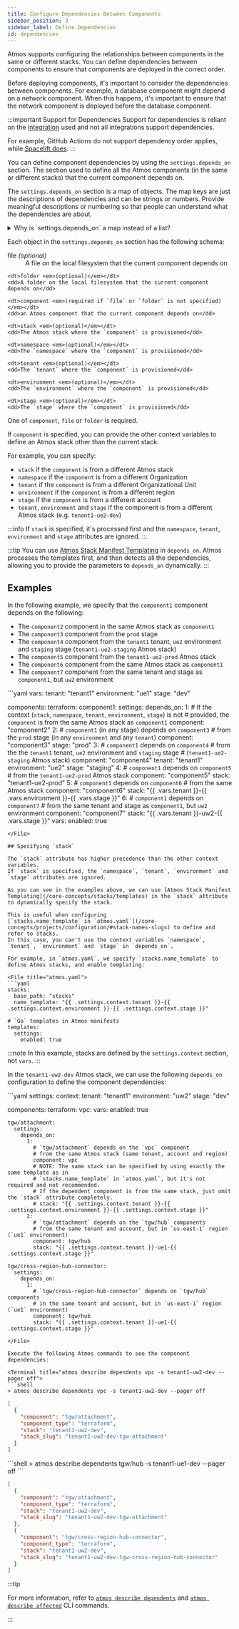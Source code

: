 ```yaml
---
title: Configure Dependencies Between Components
sidebar_position: 3
sidebar_label: Define Dependencies
id: dependencies
---
```



<Intro>
    Atmos supports configuring the relationships between components in the same or different stacks. You can define
    dependencies between components to ensure that components are deployed in the correct order.
</Intro>

Before deploying components, it's important to consider the dependencies between components.
For example, a database component might depend on a network component.
When this happens, it's important to ensure that the network component is deployed before the database component.

:::important Support for Dependencies
Support for dependencies is reliant on the [integration](/integrations) used and not all integrations support dependencies.

For example, GitHub Actions do not support dependency order applies, while [Spacelift does](https://docs.spacelift.io/concepts/stack/stack-dependencies).
:::

You can define component dependencies by using the `settings.depends_on` section. The section used to define all the Atmos components (in
the same or different stacks) that the current component depends on.

The `settings.depends_on` section is a map of objects. The map keys are just the descriptions of dependencies and can be strings or numbers. Provide meaningful descriptions or numbering so that people can understand what the dependencies are about.

<details>
    <summary>Why is `settings.depends_on` a map instead of a list?</summary>

    We originally implemented `settings.depends_on` as a list. However, since it’s not clear how lists should be
    deep-merged, so we decided to convert it to a map instead. In this map, the keys are lexicographically ordered, and
    based on that order, the dependencies are managed.
</details>

Each object in the `settings.depends_on` section has the following schema:

<dl>
    <dt>file <em>(optional)</em></dt>
    <dd>A file on the local filesystem that the current component depends on</dd>

    <dt>folder <em>(optional)</em></dt>
    <dd>A folder on the local filesystem that the current component depends on</dd>

    <dt>component <em>(required if `file` or `folder` is not specified)</em></dt>
    <dd>an Atmos component that the current component depends on</dd>

    <dt>stack <em>(optional)</em></dt>
    <dd>The Atmos stack where the `component` is provisioned</dd>

    <dt>namespace <em>(optional)</em></dt>
    <dd>The `namespace` where the `component` is provisioned</dd>

    <dt>tenant <em>(optional)</em></dt>
    <dd>The `tenant` where the `component` is provisioned</dd>

    <dt>environment <em>(optional)</em></dt>
    <dd>The `environment` where the `component` is provisioned</dd>

    <dt>stage <em>(optional)</em></dt>
    <dd>The `stage` where the `component` is provisioned</dd>
</dl>

One of `component`, `file` or `folder` is required.

If `component` is specified, you can provide the other context variables to define an Atmos stack other than the current stack.

For example, you can specify:

- `stack` if the `component` is from a different Atmos stack
- `namespace` if the `component` is from a different Organization
- `tenant` if the `component` is from a different Organizational Unit
- `environment` if the `component` is from a different region
- `stage` if the `component` is from a different account
- `tenant`, `environment` and `stage` if the component is from a different Atmos stack (e.g. `tenant1-ue2-dev`)

:::info
If `stack` is specified, it's processed first and the `namespace`, `tenant`, `environment` and `stage` attributes are ignored.
:::

:::tip
You can use [Atmos Stack Manifest Templating](/core-concepts/stacks/templates) in `depends_on`.
Atmos processes the templates first, and then detects all the dependencies, allowing you to provide the parameters to
`depends_on` dynamically.
:::

## Examples

In the following example, we specify that the `component1` component depends on the following:

- The `component2` component in the same Atmos stack as `component1`
- The `component3` component from the `prod` stage
- The `component4` component from the `tenant1` tenant, `ue2` environment and `staging` stage (`tenant1-ue2-staging` Atmos stack)
- The `component5` component from the `tenant1-ue2-prod` Atmos stack
- The `component6` component from the same Atmos stack as `component1`
- The `component7` component from the same tenant and stage as `component1`, but `uw2` environment

<File title="tenant1-ue1-dev.yaml">
```yaml
vars:
  tenant: "tenant1"
  environment: "ue1"
  stage: "dev"

components:
  terraform:
    component1:
      settings:
        depends_on:
          1:
            # If the context (`stack`, `namespace`, `tenant`, `environment`, `stage`) is not
            # provided, the `component` is from the same Atmos stack as `component1`
            component: "component2"
          2:
            # `component1` (in any stage) depends on `component3`
            # from the `prod` stage (in any `environment` and any `tenant`)
            component: "component3"
            stage: "prod"
          3:
            # `component1` depends on `component4`
            # from the the `tenant1` tenant, `ue2` environment and `staging` stage
            # (`tenant1-ue2-staging` Atmos stack)
            component: "component4"
            tenant: "tenant1"
            environment: "ue2"
            stage: "staging"
          4:
            # `component1` depends on `component5`
            # from the `tenant1-ue2-prod` Atmos stack
            component: "component5"
            stack: "tenant1-ue2-prod"
          5:
            # `component1` depends on `component6`
            # from the same Atmos stack
            component: "component6"
            stack: "{{ .vars.tenant }}-{{ .vars.environment }}-{{ .vars.stage }}"
          6:
            # `component1` depends on `component7`
            # from the same tenant and stage as `component1`, but `uw2` environment
            component: "component7"
            stack: "{{ .vars.tenant }}-uw2-{{ .vars.stage }}"
      vars:
        enabled: true
```
</File>

## Specifying `stack`

The `stack` attribute has higher precedence than the other context variables.
If `stack` is specified, the `namespace`, `tenant`, `environment` and `stage` attributes are ignored.

As you can see in the examples above, we can use [Atmos Stack Manifest Templating](/core-concepts/stacks/templates) in the `stack` attribute to dynamically specify the stack.

This is useful when configuring
[`stacks.name_template` in `atmos.yaml`](/core-concepts/projects/configuration/#stack-names-slugs) to define and refer to stacks.
In this case, you can't use the context variables `namespace`, `tenant`, `environment` and `stage` in `depends_on`.

For example, in `atmos.yaml`, we specify `stacks.name_template` to define Atmos stacks, and enable templating:

<File title="atmos.yaml">
```yaml
stacks:
  base_path: "stacks"
  name_template: "{{ .settings.context.tenant }}-{{ .settings.context.environment }}-{{ .settings.context.stage }}"

# `Go` templates in Atmos manifests
templates:
  settings:
    enabled: true
```
</File>

:::note
In this example, stacks are defined by the `settings.context` section, not `vars`.
:::

In the `tenant1-uw2-dev` Atmos stack, we can use the following `depends_on` configuration to define the component dependencies:

<File title="tenant1-uw2-dev.yaml">
```yaml
settings:
  context:
    tenant: "tenant1"
    environment: "uw2"
    stage: "dev"

components:
  terraform:
    vpc:
      vars:
        enabled: true

    tgw/attachment:
      settings:
        depends_on:
          1:
            # `tgw/attachment` depends on the `vpc` component
            # from the same Atmos stack (same tenant, account and region)
            component: vpc
            # NOTE: The same stack can be specified by using exactly the same template as in
            # `stacks.name_template` in `atmos.yaml`, but it's not required and not recommended.
            # If the dependent component is from the same stack, just omit the `stack` attribute completely.
            # stack: "{{ .settings.context.tenant }}-{{ .settings.context.environment }}-{{ .settings.context.stage }}"
          2:
            # `tgw/attachment` depends on the `tgw/hub` components
            # from the same tenant and account, but in `us-east-1` region (`ue1` environment)
            component: tgw/hub
            stack: "{{ .settings.context.tenant }}-ue1-{{ .settings.context.stage }}"

    tgw/cross-region-hub-connector:
      settings:
        depends_on:
          1:
            # `tgw/cross-region-hub-connector` depends on `tgw/hub` components
            # in the same tenant and account, but in `us-east-1` region (`ue1` environment)
            component: tgw/hub
            stack: "{{ .settings.context.tenant }}-ue1-{{ .settings.context.stage }}"
```
</File>

Execute the following Atmos commands to see the component dependencies:

<Terminal title="atmos describe dependents vpc -s tenant1-uw2-dev --pager off">
```shell
> atmos describe dependents vpc -s tenant1-uw2-dev --pager off
```

```json
[
  {
    "component": "tgw/attachment",
    "component_type": "terraform",
    "stack": "tenant1-uw2-dev",
    "stack_slug": "tenant1-uw2-dev-tgw-attachment"
  }
]
```
</Terminal>

<Terminal title="atmos describe dependents tgw/hub -s tenant1-ue1-dev --pager off">
```shell
> atmos describe dependents tgw/hub -s tenant1-ue1-dev --pager off
```

```json
[
  {
    "component": "tgw/attachment",
    "component_type": "terraform",
    "stack": "tenant1-uw2-dev",
    "stack_slug": "tenant1-uw2-dev-tgw-attachment"
  },
  {
    "component": "tgw/cross-region-hub-connector",
    "component_type": "terraform",
    "stack": "tenant1-uw2-dev",
    "stack_slug": "tenant1-uw2-dev-tgw-cross-region-hub-connector"
  }
]
```
</Terminal>

:::tip

For more information, refer to [`atmos describe dependents`](/cli/commands/describe/dependents)
and [`atmos describe affected`](/cli/commands/describe/affected) CLI commands.

:::
